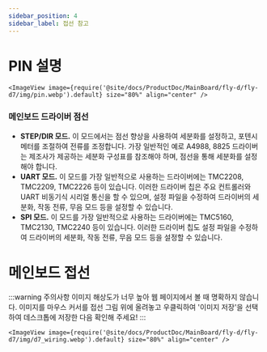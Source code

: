 ```yaml
---
sidebar_position: 4
sidebar_label: 접선 참고
---
```


# PIN 설명
    <ImageView image={require('@site/docs/ProductDoc/MainBoard/fly-d/fly-d7/img/pin.webp').default} size="80%" align="center" />

 ### 메인보드 드라이버 점선

* **STEP/DIR 모드.** 이 모드에서는 점선 향상을 사용하여 세분화를 설정하고, 포텐시메터를 조절하여 전류를 조정합니다. 가장 일반적인 예로 A4988, 8825 드라이버는 제조사가 제공하는 세분화 구성표를 참조해야 하며, 점선을 통해 세분화를 설정해야 합니다.
* **UART 모드.** 이 모드를 가장 일반적으로 사용하는 드라이버에는 TMC2208, TMC2209, TMC2226 등이 있습니다. 이러한 드라이버 칩은 주요 컨트롤러와 UART 비동기식 시리얼 통신을 할 수 있으며, 설정 파일을 수정하여 드라이버의 세분화, 작동 전류, 무음 모드 등을 설정할 수 있습니다.
* **SPI 모드.** 이 모드를 가장 일반적으로 사용하는 드라이버에는 TMC5160, TMC2130, TMC2240 등이 있습니다. 이러한 드라이버 칩도 설정 파일을 수정하여 드라이버의 세분화, 작동 전류, 무음 모드 등을 설정할 수 있습니다.

# 메인보드 접선

:::warning 주의사항
이미지 해상도가 너무 높아 웹 페이지에서 볼 때 명확하지 않습니다. 이미지를 마우스 커서를 접선 그림 위에 올려놓고 우클릭하여 '이미지 저장'을 선택하여 데스크톱에 저장한 다음 확인해 주세요!
:::

    <ImageView image={require('@site/docs/ProductDoc/MainBoard/fly-d/fly-d7/img/d7_wiring.webp').default} size="80%" align="center" />